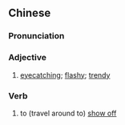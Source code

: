 {{also|拉风}}
==Chinese==
{{zh-forms|s=拉风}}

===Pronunciation===
{{zh-pron
|m=lāfēng
|c=laai1 fung1
|cat=a,v
}}

===Adjective===
{{zh-adj}}

# [[eyecatching]]; [[flashy]]; [[trendy]]

===Verb===
{{zh-verb}}

# to (travel around to) [[show off]]